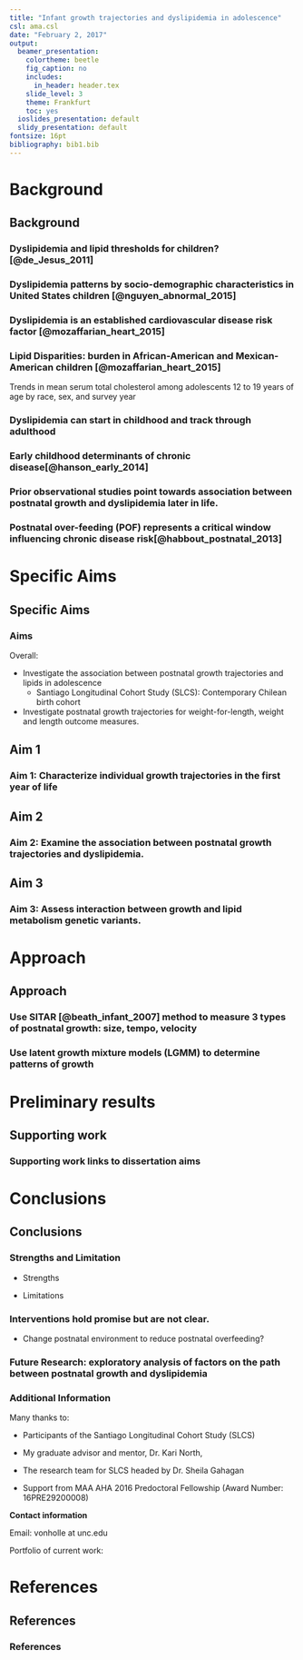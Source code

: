 ```yaml
---
title: "Infant growth trajectories and dyslipidemia in adolescence"
csl: ama.csl
date: "February 2, 2017"
output:
  beamer_presentation:
    colortheme: beetle
    fig_caption: no
    includes:
      in_header: header.tex
    slide_level: 3
    theme: Frankfurt
    toc: yes
  ioslides_presentation: default
  slidy_presentation: default
fontsize: 16pt
bibliography: bib1.bib
---
```


<!-- General notes:
1) Cannot have any characters in the notes section that are not allowed in Latex without special treatment like underscores, forward slashes and colons.
-->

# Background
## Background

### Dyslipidemia and lipid thresholds for children? [@de_Jesus_2011]

\centering
\includegraphics[scale=0.17]{figures/expert-2011-table9-1.png}

### Dyslipidemia patterns by socio-demographic characteristics in United States children [@nguyen_abnormal_2015]

\centering
\includegraphics[scale=0.12]{figures/Nguyen-2015-fig4.png}

### Dyslipidemia is an established cardiovascular disease risk factor [@mozaffarian_heart_2015]

\centering
\includegraphics[scale=0.14]{figures/mozz-2008-fig1.png}

\note{It is clear that dyslipidemia is an established risk factor for CVD.

Dyslipidemia is an established risk factor for cardiovascular disease}


### Lipid Disparities: burden in African-American and Mexican-American children [@mozaffarian_heart_2015]

Trends in mean serum total cholesterol among adolescents 12 to 19 years of age by race, sex, and survey year


\centering

\includegraphics[scale=0.95]{figures/F28-large.jpg}


\note{Trends in mean serum total cholesterol among adolescents 12 to 19 years of age by race, sex, and survey year (National Health and Nutrition Examination Survey: 1988–1994, 1999–2006, and 2007–2012).

- Values are in mg/dL. 

- Mex. Am. indicates Mexican American; and NH, non-Hispanic. 

- Source: National Center for Health Statistics and National Heart, Lung, and Blood Institute}

### Dyslipidemia can start in childhood and track through adulthood

\centering
\includegraphics[scale=0.13]{figures/Nuotio-2015-fig1.png}

\note{Once you have dyslipidemia it is more likely than not that you will continue to have dsylipidemia once you are an adult.

- To provide more concrete numbers here: A Finnish study with 27 years of tracking (juhola tracking 2011) indiciates that if you have high TC at age 18 the probability of having it as an adult is 63 percent for females and 84 percent for males.}

### Early childhood determinants of chronic disease[@hanson_early_2014] 

\centering
\includegraphics[scale=0.95]{figures/hanson-fig1-small.png}

\note{This figure drives home the importance of intervention at an early age.

This framework is nested in Developmental Origins of Health and Disease concept (DOoHAD)

This figure also underlines the value in studying this period. Intervention, if possible, can have better returns in health promotion as well as being easier to implement than at later ages.

* Researchers have noted a wide range of chronic diseases linked to early life determinants.

    - Birthweight started as one widely noted early life determinant.
    
    - This hypothesis started with Barker and is also known as Developmental Origins of Health and Disease (DOoHAD)

    - Hypotheses have evolved and now include weight change over time in infancy: growth trajectories.
}

### Prior observational studies point towards association between postnatal growth and dyslipidemia later in life.

\vspace*{-1cm}

<!--used http://www.tablesgenerator.com/latex_tables# to make table from ~/Dropbox/unc.grad.school/presentations/presentations-2017/AHA-feb-2017/table-studies.xlsx-->

\begin{table}[H]
\centering
\resizebox{\textwidth}{!}{%
\begin{tabular}{@{}Z{2cm}C{1cm}C{0.5cm}C{0.5cm}C{0.5cm}C{0.5cm}C{1.5cm}C{1.5cm}C{1.5cm}@{}}
\toprule
Author     & Year & \multicolumn{4}{C{3cm}}{Association with postnatal growth:} & 2+ obs in change measure & European? & Age at outcome measure (years) \\ 
\cmidrule(lr){3-6}
           &      & LDL      & HDL      & TG     & TC     &                          &           &                                \\
\midrule
Ekelund    & 2007 &          & +        & +      &        &                          & x         & 17                             \\
Kajantie   & 2008 &          & +        & -      & -      &                          & x         & 62                             \\
Leunissen  & 2009 & +        & -        & +      & -      &                          & x         & 21                             \\
Corvalan   & 2009 & +        & -        & +      &        &                          &           & 4                              \\
Howe       & 2010 & +        & -        & +      &        &                          & x         & 15                             \\
Tzoulaki   & 2010 &          & -        & -      &        & x                        & x         & 31                             \\
Oostvogels & 2014 &          & -        & +      &        &                          & x         & 5                              \\ \bottomrule
\end{tabular}}
\end{table}

\note{- As you can see the direction of effect is not uniform but certain patterns do emerge:

- HDL is lower for those with faster than average growth

- LDL is higher for those with faster than average growth}

### Postnatal over-feeding (POF) represents a critical window influencing chronic disease risk[@habbout_postnatal_2013]


\centering
\includegraphics[scale=0.17]{figures/Habbout-2013-fig3-rev.png}


\note{This idea fits within the developmental programming hypothesis.

- the key idea in this figure is that events occuring after birth can be subject to interventions which can alter the path to chronic disease.

- Just an example of what has been hypothesized as an intervention in xxxx

- TO DO: Mention results from other animal studies here.}

# Specific Aims
## Specific Aims

### Aims

Overall:

  * Investigate the association between postnatal growth trajectories and lipids in adolescence
      -  Santiago Longitudinal Cohort Study (SLCS): Contemporary Chilean birth cohort

  * Investigate postnatal growth trajectories for weight-for-length, weight and length outcome measures.

\note{SLCS has monthly measures of weight in the first year of life.

High quality clinical measures of cardiovascular disease risk factors.}

## Aim 1
### Aim 1:  Characterize individual growth trajectories in the first year of life

\tikzset{
  big blue arrow/.style={
  line width=2pt,
    decoration={markings,mark=at position 1 with {\arrow[scale=2,blue]{>}}},
    postaction={decorate},
    shorten >=0.4pt}}

\centering
\begin{figure}
 \scalebox{1.25}{
	\begin{tikzpicture}[%
		->,
		>=stealth,
		node distance=1cm,
		pil/.style={
			->,
			thick,
			shorten =2pt,}
		]
		\node[color=black] (exp) {\begin{tabular}{c}greater than average \\ infant growth\end{tabular}};
		<!-- % \node[right=of 1] (2) {\begin{tabular}{c}dyslipidemia, \\ adolescence \end{tabular}};  -->
		\node[above left=of exp] (age) {\begin{tabular}{c}maternal \\ age \end{tabular}};
		\node[below left=of exp] (height) {\begin{tabular}{c}maternal \\ height \end{tabular}};
		\node[left=of exp] (parity) {parity};
		\node[above=of exp] (meduc) {\begin{tabular}{c}maternal \\ education\end{tabular}};
		\draw [->, big blue arrow] (age) to (exp);
		\draw [->, big blue arrow] (height) to (exp);
		\draw [->, big blue arrow] (parity) to (exp);
		\draw [->, big blue arrow] (meduc) to (exp);
	\end{tikzpicture}
}
\end{figure}

\note{Plan to replicate predictors of growth using external validation with an independent sample.

This is a unique opportunity to replicate results in a similar cohort from the same city, Santiago, Chile.}

<!-- [@pizzi_prenatal_2014] -->


\note{We expect to replicate previous findings indicating a positive association between:

1. Maternal characteristics such as pre-pregnancy BMI, height and age with trajectory size.

2. Maternal education and trajectory velocity.}

## Aim 2
### Aim 2: Examine the association between postnatal growth trajectories and dyslipidemia.

<!-- see http://tex.stackexchange.com/questions/27279/how-to-make-an-arrow-bigger-and-change-its-color-in-tikz -->

\tikzset{
  big blue arrow/.style={
  line width=2pt,
    decoration={markings,mark=at position 1 with {\arrow[scale=2,blue]{>}}},
    postaction={decorate},
    shorten >=0.4pt}}

\tikzset{
  red arrow/.style={
  line width=2pt,
    decoration={markings,mark=at position 1 with {\arrow[scale=2,red]{>}}},
    postaction={decorate},
    shorten >=0.4pt}}

\centering
\resizebox{\textwidth}{!}{%
  \begin{tikzpicture}[%
		->,
		>=stealth,
		node distance=1cm,
		pil/.style={
			->,
			thick,
			shorten =2pt,}
		]
		\node[color=black] (1) {\begin{tabular}{c}greater than average \\ infant growth\end{tabular}};
		\node[right=of 1] (2) {\begin{tabular}{c}dyslipidemia, \\ 17 years \end{tabular}};
		\draw [->, red arrow] (1) to (2);
	\end{tikzpicture}
	}


\note{The red arrow indicates the causal path of interest.

Question: Do certain postnatal growth trajectories associate with dyslipidemia?

We expect: Infants with faster growth trajectories will be more susceptible to dyslipidemia in adolescence.}

## Aim 3
### Aim 3: Assess interaction between growth and lipid metabolism genetic variants.

<!-- For some reason I have to redefine the arrow within each frame or it does not work. -->
\tikzset{
  big blue arrow/.style={
  line width=2pt,
    decoration={markings,mark=at position 1 with {\arrow[scale=2,blue]{>}}},
    postaction={decorate},
    shorten >=0.4pt}}

\tikzset{
  red arrow/.style={
  line width=2pt,
    decoration={markings,mark=at position 1 with {\arrow[scale=2,red]{>}}},
    postaction={decorate},
    shorten >=0.4pt}}

\centering
\begin{figure}
 \scalebox{1.25}{
	\begin{tikzpicture}[%
		->,
		>=stealth,
		node distance=1cm,
		pil/.style={
			->,
			thick,
			shorten =2pt,}
		]
		\node[color=black] (exp) {\begin{tabular}{c}greater than average \\ infant growth\end{tabular}};
		\node[right=of exp] (outc) {\begin{tabular}{c}dyslipidemia, \\ 17 years \end{tabular}}; 
		
		\node[below=of outc](allele){\begin{tabular}{c}lipid risk\\allele\end{tabular}};
		\node[below=of exp](ge){\begin{tabular}{c}lipid risk allele x\\ infant growth \end{tabular}};

		\draw [->, red arrow] (exp) to (outc);
		
		\draw [->, big blue arrow] (allele) to (outc);
		\draw [->, big blue arrow] (allele) to (ge);
		\draw [->, big blue arrow] (exp) to (ge);
		\draw [->, big blue arrow] (ge) to (outc);
		
	\end{tikzpicture}
}
\end{figure}

\note{Question: Do growth trajectories modify the association between genetic variants related to lipid metabolism and dyslipidemia in adolescence?

We expect: 

1. The selected genetic variants will associate with dyslipidemia in adolescence.

2. A gene-environment interaction exists in which extreme and less favorable growth characteristics will exhibit stronger, deleterious associations between the genetic variants and dyslipidemia.}

# Approach
## Approach

### Use SITAR [@beath_infant_2007] method to measure 3 types of postnatal growth: size, tempo, velocity

\note{SITAR: SuperImposition by Translation And Rotation

- At this point I am going to review 2 methods I will use in the analysis, which present a novel approach to this area of research.

Describe each panel and what it means.}

\centering
\includegraphics[scale=0.4]{figures/sim-growth-2.png}

### Use latent growth mixture models (LGMM) to determine patterns of growth

\note{
- Latent growth mixture models (LGMM) are the second approach I will use to search for patterns in growth and assess their association with dyslipidemia.

The figure on the left shows randomly generated growth curves for the first 12 months.

The figure on the right shows two distinct patterns of growth determined from the LGMM method.

In turn one can determine if these groups have different associations with dyslipidemia.

This second method is a different way of getting at the same question. Does growth influence dyslipidemia.}

\centering
\includegraphics[scale=0.4]{figures/sim-lgmm-2.png}

# Preliminary results
## Supporting work

### Supporting work links to dissertation aims

<!-- MAKE a conceptual figure with my current projects and how they relate to my dissertation -->

\tikzset{
  bla/.style={
, line width=1pt, arrows={-Stealth[angle=45:10pt, scale=1.5, blue, fill=blue]}}}

\centering
 \hspace*{-2cm}\begin{figure}
 \scalebox{0.5}{
	\begin{tikzpicture}[%
		->,
		>=stealth,
		node distance=1cm,
		pil/.style={
			->,
			thick,
			shorten =2pt,}
		]

		\node[color=black] (topic) {\begin{tabular}{c} \textbf{Dissertation topic}: \\ infant growth trajectories \\  and dyslipidemia in adolescence \end{tabular}};
		
		\node[below left=of topic] (aim1) {\begin{tabular}{c} \textbf{Aim 1}: \\ Characterize individual growth trajectories \\ in the first year of life \end{tabular}};

		\node[below=of topic] (aim2) {\begin{tabular}{c} \textbf{Aim 2}: \\ Association between postnatal \\ growth trajectories and dyslipidemia. \end{tabular}};

		\node[below right=of topic] (aim3) {\begin{tabular}{c} \textbf{Aim 3}: \\ Interaction between growth and \\ lipid metabolism genetic variants. \end{tabular}};

		\node[below=of aim1] (paper1) {\begin{tabular}{c} \textbf{Paper 1}: \\  Bias when standardizing growth trajectories, \\ a simulation study \end{tabular}};

		\node[below=of aim3] (paper2) {\begin{tabular}{c} \textbf{Paper 2}: \\  Association between GWAS lipid variants \\ and dyslipidemia \\ in the SLCS sample \end{tabular}};

		\node[below=of aim2] (paper3) {\begin{tabular}{c} \textbf{Paper 3}: \\  Dyslipidemia as a \\ construct in SEM \end{tabular}};

		\draw [->, bla] (topic) to (aim1);
		\draw [->, bla] (topic) to (aim2);
		\draw [->, bla] (topic) to (aim3);
		
		\draw [->, bla] (paper1) to (aim1);
		\draw [->, bla] (paper2) to (aim3);
		\draw [->, bla] (paper3) to (aim2);
		\draw [->, bla] (paper3) to (aim3);

	\end{tikzpicture}
}
\end{figure}

\note{Analysis for papers 1, 2 and 3 are complete. Papers 2 and 3 will be AHA posters at the EPID lifestyle March 2017 conference in Portland.

- Describe the projects.}

# Conclusions
## Conclusions

### Strengths and Limitation

* Strengths

* Limitations

### Interventions hold promise but are not clear.

- Change postnatal environment to reduce postnatal overfeeding?

\note{Now I will discuss the public health implications of this work.

- Should be clearly stated that there are no human studies of this concept.

- Literature is also very sparse.

- More work is needed to understand the mechanism by which this process occurs before offering any solutions and/or interventions.

- Although lipids were not studied one animal study in 2016 indicates caloric restriction can impact cvd risk factor programming. (Li 2016)
}


### Future Research: exploratory analysis of factors on the path between postnatal growth and dyslipidemia

<!-- For some reason I have to redefine the arrow within each frame or it does not work. -->

\tikzset{
  ra/.style={
, line width=2pt, arrows={-Stealth[angle=45:10pt, scale=2, red,fill=red]}}}


\tikzset{
  ba/.style={
, line width=1pt, arrows={-Stealth[angle=45:10pt, scale=1, black, fill=black]}}}


\centering
\begin{figure}
 \scalebox{1.1}{
	\begin{tikzpicture}[%
		->,
		>=stealth,
		node distance=1cm,
		pil/.style={
			->,
			thick,
			shorten =2pt,}
		]
		\node[color=black] (exp) {\begin{tabular}{c}greater than average \\ infant growth\end{tabular}};
		\node[right=of exp](cgrowth){\begin{tabular}{c} child \\ growth \end{tabular}};
		\node[right=of cgrowth] (outc) {\begin{tabular}{c}dyslipidemia, \\ 17 years \end{tabular}};
		\node[above right=of cgrowth] (diet) {diet};
		\node[above left=of cgrowth] (pi) {physical inactivity};

		\draw [->, ra] (exp) to (cgrowth);
		\draw [->, ra] (exp) to [bend right=35] (outc);
		\draw [->, ra] (cgrowth) to (outc);
		
		\draw [->, ba] (diet) to [bend left=-45] (cgrowth);
		\draw [->, ba] (pi) to (cgrowth);
		
		\draw [->, ba] (diet) to (outc);
		\draw [->, ba] (pi) to (outc);

	\end{tikzpicture}
}
\end{figure}

\note{In this work I will be estimating the total effect of my exposure, child growth, on the outcome, dyslipidemia in adolescence. 

- However, what remains unexplained are the 

- indirect effects acting through child growth and

- direct effect of exposure unexplained by the mediators.

- An exploratory mediation analysis is of interest because some people advocate only intervention later, say in adolescence, but the size of these indirect and direct effects are not clear.}

### Additional Information

Many thanks to:

- Participants of the Santiago Longitudinal Cohort Study (SLCS)

- My graduate advisor and mentor, Dr. Kari North, 

- The research team for SLCS headed by Dr. Sheila Gahagan

- Support from MAA AHA 2016 Predoctoral Fellowship (Award Number: 16PRE29200008)

**Contact information**

Email: vonholle at unc.edu

Portfolio of current work: \url{avonholle.github.io}


# References
## References
### References  {.allowframebreaks}



